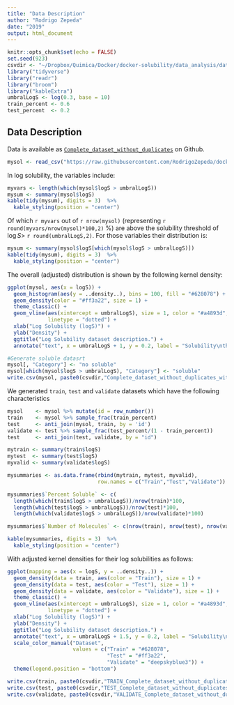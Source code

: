 ```yaml
---
title: "Data Description"
author: "Rodrigo Zepeda"
date: "2019"
output: html_document
---
```


```r
knitr::opts_chunk$set(echo = FALSE)
set.seed(923)
csvdir <- "~/Dropbox/Quimica/Docker/docker-solubility/data_analysis/data/edited/"
library("tidyverse")
library("readr")
library("broom")
library("kableExtra")
umbralLogS <- log(0.3, base = 10)
train_percent <- 0.6
test_percent  <- 0.2 
```

## Data Description

Data is available as [`Complete_dataset_without_duplicates`](https://raw.githubusercontent.com/RodrigoZepeda/docker-solubility/master/data_analysis/data/edited/Complete_dataset_without_duplicates.csv) on Github. 

```r
mysol <- read_csv("https://raw.githubusercontent.com/RodrigoZepeda/docker-solubility/master/data_analysis/data/edited/Complete_dataset_without_duplicates.csv")
```

In log solubility, the variables include:
```r
myvars <- length(which(mysol$logS > umbralLogS)) 
mysum <- summary(mysol$logS)
kable(tidy(mysum), digits = 3)  %>%
  kable_styling(position = "center")
```

Of which `r myvars` out of `r nrow(mysol)` (representing `r round(myvars/nrow(mysol)*100,2)` %) are above the solubility threshold of $\log S >$ `r round(umbralLogS,2)`. For those variables their distribution is:

```r
mysum <- summary(mysol$logS[which(mysol$logS > umbralLogS)])
kable(tidy(mysum), digits = 3)  %>%
  kable_styling(position = "center")
```

The overall (adjusted) distribution is shown by the following kernel density:
```r
ggplot(mysol, aes(x = logS)) + 
  geom_histogram(aes(y = ..density..), bins = 100, fill = "#628078") +
  geom_density(color = "#ff3a22", size = 1) + 
  theme_classic() +
  geom_vline(aes(xintercept = umbralLogS), size = 1, color = "#a4893d",
             linetype = "dotted") +
  xlab("Log Solubility (logS)") +
  ylab("Density") + 
  ggtitle("Log Solubility dataset description.") +
  annotate("text", x = umbralLogS + 1, y = 0.2, label = "Solubility\nthreshold", color = "#a4893d") 
```

```r
#Generate soluble datasrt
mysol[, "Category"] <- "no soluble"
mysol[which(mysol$logS > umbralLogS), "Category"] <- "soluble"
write.csv(mysol, paste0(csvdir,"Complete_dataset_without_duplicates_with_categories.csv"), row.names = FALSE)
```

We generated `train`, `test` and `validate` datasets which have the following characteristics

```r
mysol    <- mysol %>% mutate(id = row_number())
train    <- mysol %>% sample_frac(train_percent)
test     <- anti_join(mysol, train, by = 'id')
validate <- test %>% sample_frac(test_percent/(1 - train_percent))
test     <- anti_join(test, validate, by = "id")

mytrain <- summary(train$logS)
mytest  <- summary(test$logS)
myvalid <- summary(validate$logS)

mysummaries <- as.data.frame(rbind(mytrain, mytest, myvalid),
                             row.names = c("Train","Test","Validate"))

mysummaries$`Percent Soluble` <- c(
  length(which(train$logS > umbralLogS))/nrow(train)*100,
  length(which(test$logS > umbralLogS))/nrow(test)*100,
  length(which(validate$logS > umbralLogS))/nrow(validate)*100)

mysummaries$`Number of Molecules` <- c(nrow(train), nrow(test), nrow(validate))

kable(mysummaries, digits = 3)  %>%
  kable_styling(position = "center")

```

With adjusted kernel densities for their log solubilities as follows:
```r
ggplot(mapping = aes(x = logS, y = ..density..)) + 
  geom_density(data = train, aes(color = "Train"), size = 1) + 
  geom_density(data = test, aes(color = "Test"), size = 1) + 
  geom_density(data = validate, aes(color = "Validate"), size = 1) + 
  theme_classic() +
  geom_vline(aes(xintercept = umbralLogS), size = 1, color = "#a4893d",
             linetype = "dotted") +
  xlab("Log Solubility (logS)") +
  ylab("Density") + 
  ggtitle("Log Solubility dataset description.") +
  annotate("text", x = umbralLogS + 1.5, y = 0.2, label = "Solubility\nthreshold", color = "#a4893d") + 
  scale_color_manual("Dataset", 
                     values = c("Train" = "#628078", 
                                "Test" = "#ff3a22",
                                "Validate" = "deepskyblue3")) +
  theme(legend.position = "bottom")
```

```r
write.csv(train, paste0(csvdir,"TRAIN_Complete_dataset_without_duplicates_with_categories.csv"), row.names = FALSE)
write.csv(test, paste0(csvdir,"TEST_Complete_dataset_without_duplicates_with_categories.csv"), row.names = FALSE)
write.csv(validate, paste0(csvdir,"VALIDATE_Complete_dataset_without_duplicates_with_categories.csv"), row.names = FALSE)
```
